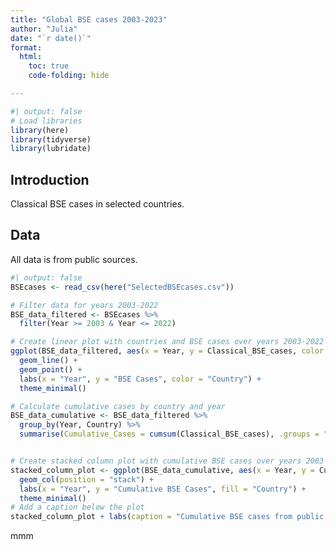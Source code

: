 ```yaml
---
title: "Global BSE cases 2003-2023"
author: "Julia"
date: "`r date()`"
format: 
  html:
    toc: true
    code-folding: hide

---
```


```r
#| output: false
# Load libraries
library(here)
library(tidyverse)
library(lubridate)

```
## Introduction

Classical BSE cases in selected countries.

## Data
All data is from public sources.

```r
#| output: false
BSEcases <- read_csv(here("SelectedBSEcases.csv"))
```

```r
# Filter data for years 2003-2022
BSE_data_filtered <- BSEcases %>%
  filter(Year >= 2003 & Year <= 2022)

# Create linear plot with countries and BSE cases over years 2003-2022
ggplot(BSE_data_filtered, aes(x = Year, y = Classical_BSE_cases, color = Country)) +
  geom_line() +
  geom_point() +
  labs(x = "Year", y = "BSE Cases", color = "Country") +
  theme_minimal()

# Calculate cumulative cases by country and year
BSE_data_cumulative <- BSE_data_filtered %>%
  group_by(Year, Country) %>%
  summarise(Cumulative_Cases = cumsum(Classical_BSE_cases), .groups = "drop")


# Create stacked column plot with cumulative BSE cases over years 2003-2022
stacked_column_plot <- ggplot(BSE_data_cumulative, aes(x = Year, y = Cumulative_Cases, fill = Country)) +
  geom_col(position = "stack") +
  labs(x = "Year", y = "Cumulative BSE Cases", fill = "Country") +
  theme_minimal() 
# Add a caption below the plot
stacked_column_plot + labs(caption = "Cumulative BSE cases from public open data")

```
mmm


